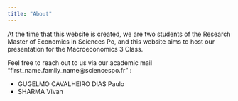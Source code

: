 ```yaml
---
title: "About"
---
```


At the time that this website is created, we are two students of the Research Master of Economics in Sciences Po, and this website aims to host our presentation for the Macroeconomics 3 Class.

Feel free to reach out to us via our academic mail “first_name.family_name@sciencespo.fr” :

- GUGELMO CAVALHEIRO DIAS Paulo
- SHARMA Vivan

